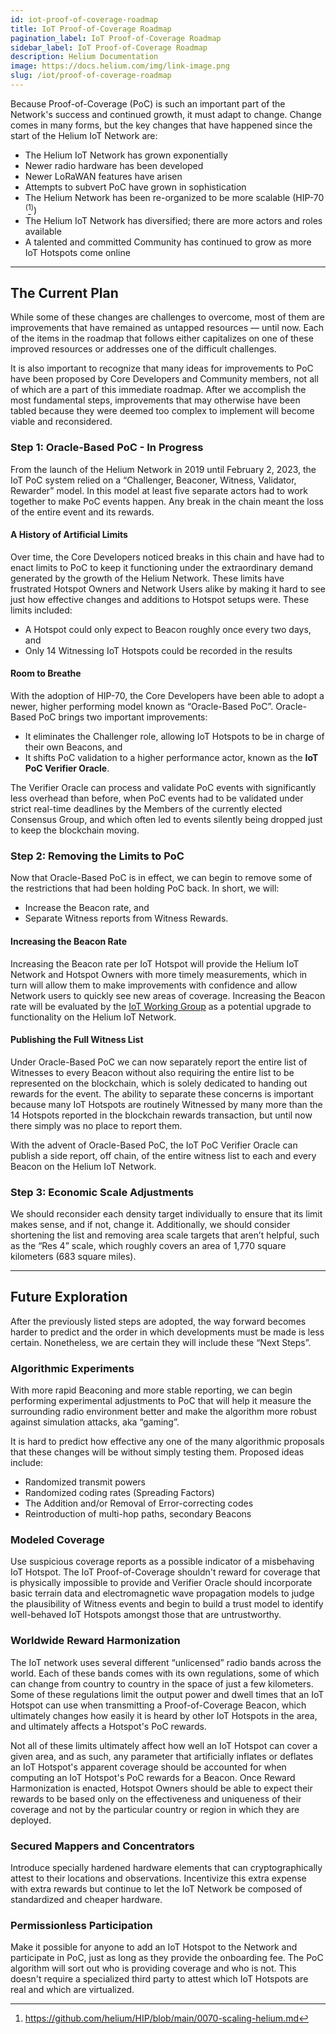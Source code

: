 ```yaml
---
id: iot-proof-of-coverage-roadmap
title: IoT Proof-of-Coverage Roadmap
pagination_label: IoT Proof-of-Coverage Roadmap
sidebar_label: IoT Proof-of-Coverage Roadmap
description: Helium Documentation
image: https://docs.helium.com/img/link-image.png
slug: /iot/proof-of-coverage-roadmap
---
```



<LegacyContentBanner />

Because Proof-of-Coverage (PoC) is such an important part of the Network's success and continued
growth, it must adapt to change. Change comes in many forms, but the key changes that have happened
since the start of the Helium IoT Network are:

- The Helium IoT Network has grown exponentially
- Newer radio hardware has been developed
- Newer LoRaWAN features have arisen
- Attempts to subvert PoC have grown in sophistication
- The Helium Network has been re-organized to be more scalable (HIP-70
  <sup>(</sup>[^1]<sup>)</sup>)
- The Helium IoT Network has diversified; there are more actors and roles available
- A talented and committed Community has continued to grow as more IoT Hotspots come online

[^1]: https://github.com/helium/HIP/blob/main/0070-scaling-helium.md

---

## The Current Plan

While some of these changes are challenges to overcome, most of them are improvements that have
remained as untapped resources &mdash; until now. Each of the items in the roadmap that follows
either capitalizes on one of these improved resources or addresses one of the difficult challenges.

It is also important to recognize that many ideas for improvements to PoC have been proposed by Core
Developers and Community members, not all of which are a part of this immediate roadmap. After we
accomplish the most fundamental steps, improvements that may otherwise have been tabled because they
were deemed too complex to implement will become viable and reconsidered.

### Step 1: Oracle-Based PoC - In Progress

From the launch of the Helium Network in 2019 until February 2, 2023, the IoT PoC system relied on a
“Challenger, Beaconer, Witness, Validator, Rewarder” model. In this model at least five separate
actors had to work together to make PoC events happen. Any break in the chain meant the loss of the
entire event and its rewards.

#### A History of Artificial Limits

Over time, the Core Developers noticed breaks in this chain and have had to enact limits to PoC to
keep it functioning under the extraordinary demand generated by the growth of the Helium Network.
These limits have frustrated Hotspot Owners and Network Users alike by making it hard to see just
how effective changes and additions to Hotspot setups were. These limits included:

- A Hotspot could only expect to Beacon roughly once every two days, and
- Only 14 Witnessing IoT Hotspots could be recorded in the results

#### Room to Breathe

With the adoption of HIP-70, the Core Developers have been able to adopt a newer, higher performing
model known as “Oracle-Based PoC”. Oracle-Based PoC brings two important improvements:

- It eliminates the Challenger role, allowing IoT Hotspots to be in charge of their own Beacons, and
- It shifts PoC validation to a higher performance actor, known as the **IoT PoC Verifier Oracle**.

The Verifier Oracle can process and validate PoC events with significantly less overhead than
before, when PoC events had to be validated under strict real-time deadlines by the Members of the
currently elected Consensus Group, and which often led to events silently being dropped just to keep
the blockchain moving.

### Step 2: Removing the Limits to PoC

Now that Oracle-Based PoC is in effect, we can begin to remove some of the restrictions that had
been holding PoC back. In short, we will:

- Increase the Beacon rate, and
- Separate Witness reports from Witness Rewards.

#### Increasing the Beacon Rate

Increasing the Beacon rate per IoT Hotspot will provide the Helium IoT Network and Hotspot Owners
with more timely measurements, which in turn will allow them to make improvements with confidence
and allow Network users to quickly see new areas of coverage. Increasing the Beacon rate will be
evaluated by the [IoT Working Group](/governance/working-groups/#iot-working-group) as a potential
upgrade to functionality on the Helium IoT Network.

#### Publishing the Full Witness List

Under Oracle-Based PoC we can now separately report the entire list of Witnesses to every Beacon
without also requiring the entire list to be represented on the blockchain, which is solely
dedicated to handing out rewards for the event. The ability to separate these concerns is important
because many IoT Hotspots are routinely Witnessed by many more than the 14 Hotspots reported in the
blockchain rewards transaction, but until now there simply was no place to report them.

With the advent of Oracle-Based PoC, the IoT PoC Verifier Oracle can publish a side report, off
chain, of the entire witness list to each and every Beacon on the Helium IoT Network.

### Step 3: Economic Scale Adjustments

We should reconsider each density target individually to ensure that its limit makes sense, and if
not, change it. Additionally, we should consider shortening the list and removing area scale targets
that aren’t helpful, such as the “Res 4” scale, which roughly covers an area of 1,770 square
kilometers (683 square miles).

---

## Future Exploration

After the previously listed steps are adopted, the way forward becomes harder to predict and the
order in which developments must be made is less certain. Nonetheless, we are certain they will
include these “Next Steps”.

### Algorithmic Experiments

With more rapid Beaconing and more stable reporting, we can begin performing experimental
adjustments to PoC that will help it measure the surrounding radio environment better and make the
algorithm more robust against simulation attacks, aka “gaming”.

It is hard to predict how effective any one of the many algorithmic proposals that these changes
will be without simply testing them. Proposed ideas include:

- Randomized transmit powers
- Randomized coding rates (Spreading Factors)
- The Addition and/or Removal of Error-correcting codes
- Reintroduction of multi-hop paths, secondary Beacons

### Modeled Coverage

Use suspicious coverage reports as a possible indicator of a misbehaving IoT Hotspot. The IoT
Proof-of-Coverage shouldn't reward for coverage that is physically impossible to provide and
Verifier Oracle should incorporate basic terrain data and electromagnetic wave propagation models to
judge the plausibility of Witness events and begin to build a trust model to identify well-behaved
IoT Hotspots amongst those that are untrustworthy.

### Worldwide Reward Harmonization

The IoT network uses several different “unlicensed” radio bands across the world. Each of these
bands comes with its own regulations, some of which can change from country to country in the space
of just a few kilometers. Some of these regulations limit the output power and dwell times that an
IoT Hotspot can use when transmitting a Proof-of-Coverage Beacon, which ultimately changes how
easily it is heard by other IoT Hotspots in the area, and ultimately affects a Hotspot's PoC
rewards.

Not all of these limits ultimately affect how well an IoT Hotspot can cover a given area, and as
such, any parameter that artificially inflates or deflates an IoT Hotspot's apparent coverage should
be accounted for when computing an IoT Hotspot's PoC rewards for a Beacon. Once Reward Harmonization
is enacted, Hotspot Owners should be able to expect their rewards to be based only on the
effectiveness and uniqueness of their coverage and not by the particular country or region in which
they are deployed.

### Secured Mappers and Concentrators

Introduce specially hardened hardware elements that can cryptographically attest to their locations
and observations. Incentivize this extra expense with extra rewards but continue to let the IoT
Network be composed of standardized and cheaper hardware.

### Permissionless Participation

Make it possible for anyone to add an IoT Hotspot to the Network and participate in PoC, just as
long as they provide the onboarding fee. The PoC algorithm will sort out who is providing coverage
and who is not. This doesn't require a specialized third party to attest which IoT Hotspots are real
and which are virtualized.
